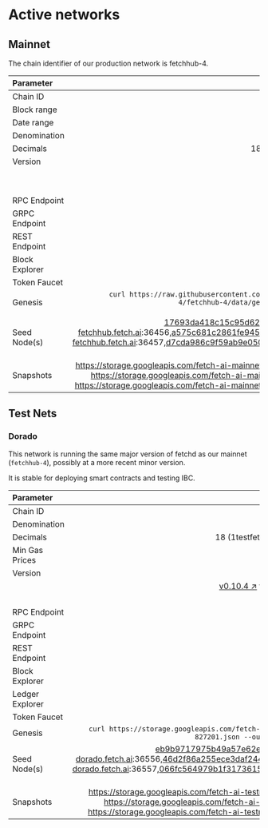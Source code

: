 # Active networks

## Mainnet

The chain identifier of our production network is fetchhub-4.

| Parameter      | Value |
| :------------- | -----: |
| Chain ID       | fetchhub-4 |
| Block range    | 5,300,201 --> |
| Date range     | 05/04/2022 --> |
| Denomination   | afet |
| Decimals       | 18 (1fet = 1000000000000000000afet) |
| Version        | [v0.10.3 ↗️](https://github.com/fetchai/fetchd/releases/tag/v0.10.3) up to block 6295500  |
|                | [v0.10.4 ↗️](https://github.com/fetchai/fetchd/releases/tag/v0.10.4) up to block 7305500  |
|                | [v0.10.5 ↗️](https://github.com/fetchai/fetchd/releases/tag/v0.10.5) for blocks > 7305500|
| RPC Endpoint   | [https://rpc-fetchhub.fetch.ai:443 ↗️](https://rpc-fetchhub.fetch.ai:443) |
| GRPC Endpoint  | [https://grpc-fetchhub.fetch.ai:443 ↗️](https://grpc-fetchhub.fetch.ai:443) |
| REST Endpoint  | [https://grpc-fetchhub.fetch.ai:443 ↗️](https://rest-fetchhub.fetch.ai:443) |
| Block Explorer | [https://explore-fetchhub.fetch.ai ↗️](https://explore-fetchhub.fetch.ai) |
| Token Faucet   | N/A |
| Genesis        | `curl https://raw.githubusercontent.com/fetchai/genesis-fetchhub/fetchhub-4/fetchhub-4/data/genesis_migrated_5300200.json --output ~/.fetchd/config/genesis.json` |
| Seed Node(s)   | 17693da418c15c95d629994a320e2c4f51a8069b@connect-fetchhub.fetch.ai:36456,a575c681c2861fe945f77cb3aba0357da294f1f2@connect-fetchhub.fetch.ai:36457,d7cda986c9f59ab9e05058a803c3d0300d15d8da@connect-fetchhub.fetch.ai:36458 |
| Snapshots      | [https://storage.googleapis.com/fetch-ai-mainnet-snapshots/fetchhub-4-pruned.tgz ↗️](https://storage.googleapis.com/fetch-ai-mainnet-snapshots/fetchhub-4-pruned.tgz) <br /> [https://storage.googleapis.com/fetch-ai-mainnet-snapshots/fetchhub-4-full.tgz ↗️](https://storage.googleapis.com/fetch-ai-mainnet-snapshots/fetchhub-4-full.tgz) <br /> [https://storage.googleapis.com/fetch-ai-mainnet-snapshots/fetchhub-4-archive.tgz ↗️](https://storage.googleapis.com/fetch-ai-mainnet-snapshots/fetchhub-4-archive.tgz) |

## Test Nets

### Dorado

This network is running the same major version of fetchd as our mainnet (`fetchhub-4`), possibly at a more recent minor version.

It is stable for deploying smart contracts and testing IBC.

| Parameter       | Value  |
| :-------------- | ------: |
| Chain ID        | dorado-1 |
| Denomination    | atestfet |
| Decimals        | 18 (1testfet = 1000000000000000000atestfet) |
| Min Gas Prices  | 1000000000atestfet |
| Version         | [v0.10.3 ↗️](https://github.com/fetchai/fetchd/releases/tag/v0.10.3) up to block 947800 |
|                 | [v0.10.4 ↗️](https://github.com/fetchai/fetchd/releases/tag/v0.10.4) for blocks > 947800 and < 2198000 |
|                 | [v0.10.5 ↗️](https://github.com/fetchai/fetchd/releases/tag/v0.10.5) for blocks > 2198000 |
| RPC Endpoint    | [https://rpc-dorado.fetch.ai:443 ↗️](https://rpc-dorado.fetch.ai:443) |
| GRPC Endpoint   | [https://grpc-dorado.fetch.ai:443 ↗️](https://grpc-dorado.fetch.ai:443) |
| REST Endpoint   | [https://rest-dorado.fetch.ai:443 ↗️](https://rest-dorado.fetch.ai:443) |
| Block Explorer  | [https://explore-dorado.fetch.ai/ ↗️](https://explore-dorado.fetch.ai/) |
| Ledger Explorer | [https://browse-dorado.fetch.ai/ ↗️](https://browse-dorado.fetch.ai/) |
| Token Faucet    | Use block explorer |
| Genesis         | `curl https://storage.googleapis.com/fetch-ai-testnet-genesis/genesis-dorado-827201.json --output ~/.fetchd/config/genesis.json` |
| Seed Node(s)    | eb9b9717975b49a57e62ea93aa4480e091ae0660@connect-dorado.fetch.ai:36556,46d2f86a255ece3daf244e2ca11d5be0f16cb633@connect-dorado.fetch.ai:36557,066fc564979b1f3173615f101b62448ac7e00eb1@connect-dorado.fetch.ai:36558  |
| Snapshots       | [https://storage.googleapis.com/fetch-ai-testnet-snapshots/dorado-pruned.tgz ↗️](https://storage.googleapis.com/fetch-ai-testnet-snapshots/dorado-pruned.tgz) <br /> [https://storage.googleapis.com/fetch-ai-testnet-snapshots/dorado-full.tgz ↗️](https://storage.googleapis.com/fetch-ai-testnet-snapshots/dorado-full.tgz) <br /> [https://storage.googleapis.com/fetch-ai-testnet-snapshots/dorado-archive.tgz ↗️](https://storage.googleapis.com/fetch-ai-testnet-snapshots/dorado-archive.tgz) |
